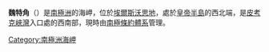 {{coord|72|42|S|103|1|W|display=title|scale:2000000}}

'''魏特角'''（{{lang-en|Cape Waite}}）是[[南極洲|南極洲]]的海岬，位於[[埃爾斯沃思地|埃爾斯沃思地]]，處於[[皇帝半島|皇帝半島]]的西北端，是[[皮考克峽灣|皮考克峽灣]]入口處的西南部，現時由[[南極條約體系|南極條約體系]]管理。

{{DEFAULTSORT:Cape Waite}}
[[Category:南極洲海岬|Category:南極洲海岬]]


{{EllsworthLand-geo-stub}}
